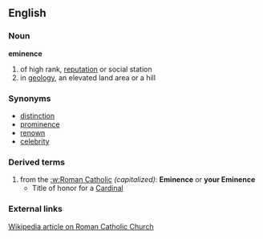 == English ==
=== Noun ===
'''eminence'''
# of high rank, [[reputation]] or social station
# in [[geology]], an elevated land area or a hill

=== Synonyms ===
*[[distinction]]
*[[prominence]]
*[[renown]]
*[[celebrity]]

=== Derived terms ===
# from the [[:w:Roman Catholic]] ''(capitalized)'': '''Eminence''' or '''your Eminence'''
#* Title of honor for a [[Cardinal]] 

=== External links ===
[[:w:Roman Catholic|Wikipedia article on Roman Catholic Church]]